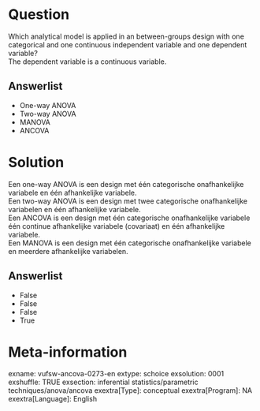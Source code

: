 Question
========
Which analytical model is applied in an between-groups design with one
categorical and one continuous independent variable and one dependent
variable?  
The dependent variable is a continuous variable.

Answerlist
----------
* One-way ANOVA
* Two-way ANOVA
* MANOVA
* ANCOVA

Solution
========

Een one-way ANOVA is een design met één categorische onafhankelijke
variabele en één afhankelijke variabele.  
Een two-way ANOVA is een design met twee categorische onafhankelijke
variabelen en één afhankelijke variabele.  
Een ANCOVA is een design met één categorische onafhankelijke variabele
één continue afhankelijke variabele (covariaat) en één afhankelijke
variabele.    
Een MANOVA is een design met één categorische onafhankelijke variabele
en meerdere afhankelijke variabelen.


Answerlist
----------
* False
* False
* False
* True

Meta-information
================
exname: vufsw-ancova-0273-en
extype: schoice
exsolution: 0001
exshuffle: TRUE
exsection: inferential statistics/parametric techniques/anova/ancova
exextra[Type]: conceptual
exextra[Program]: NA
exextra[Language]: English
